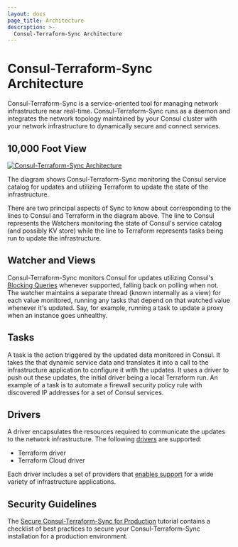 ```yaml
---
layout: docs
page_title: Architecture
description: >-
  Consul-Terraform-Sync Architecture
---
```


# Consul-Terraform-Sync Architecture

Consul-Terraform-Sync is a service-oriented tool for managing
network infrastructure near real-time. Consul-Terraform-Sync runs as a daemon
and integrates the network topology maintained by your Consul cluster with your
network infrastructure to dynamically secure and connect services.

## 10,000 Foot View

[![Consul-Terraform-Sync Architecture](/img/nia-highlevel-diagram.svg)](/img/nia-highlevel-diagram.svg)

The diagram shows Consul-Terraform-Sync monitoring the Consul service catalog
for updates and utilizing Terraform to update the state of the infrastructure.

There are two principal aspects of Sync to know about corresponding to the
lines to Consul and Terraform in the diagram above. The line to Consul
represents the Watchers monitoring the state of Consul's service catalog (and
possibly KV store) while the line to Terraform represents tasks being run to
update the infrastructure.

## Watcher and Views

Consul-Terraform-Sync monitors Consul for updates utilizing Consul's [Blocking
Queries](/api-docs/features/blocking) whenever supported, falling back on
polling when not. The watcher maintains a separate thread (known internally as
a view) for each value monitored, running any tasks that depend on that watched
value whenever it's updated. Say, for example, running a task to update a
proxy when an instance goes unhealthy.

## Tasks

A task is the action triggered by the updated data monitored in Consul. It
takes the that dynamic service data and translates it into a call to the
infrastructure application to configure it with the updates. It uses a driver
to push out these updates, the initial driver being a local Terraform run. An
example of a task is to automate a firewall security policy rule with
discovered IP addresses for a set of Consul services.

## Drivers

A driver encapsulates the resources required to communicate the updates to the
network infrastructure. The following [drivers](/docs/nia/network-drivers#terraform) are supported:

 * Terraform driver
 * Terraform Cloud driver<EnterpriseAlert inline />

Each driver includes a set of providers that [enables support](/docs/nia/terraform-modules) for a wide variety of infrastructure applications.

## Security Guidelines

The [Secure Consul-Terraform-Sync for Production](https://learn.hashicorp.com/tutorials/consul/consul-terraform-sync-secure?utm_source=WEBSITE&utm_medium=WEB_IO&utm_offer=ARTICLE_PAGE&utm_content=DOCS) 
tutorial contains a checklist of best practices to secure your 
Consul-Terraform-Sync installation for a production environment.

